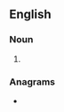 ==English==

===Noun===
{{head|en|noun form}}

# {{plural of|wingspan|lang=en}}

===Anagrams===
* {{anagrams|en|a=aginnpssw|spawnings}}